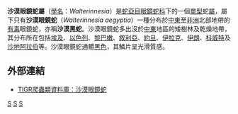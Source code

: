 {{Speciesbox 
| taxon = Walterinnesia aegyptia
| image = Sinai Desert Cobra.jpg
| binomial_authority = Lataste，1887
| synonyms = 
* ''Atractaspis wilsoni''
* ''Naja morgani''
}}

'''沙漠眼鏡蛇屬'''（[[學名|學名]]：''Walterinnesia''）是[[蛇亞目|蛇亞目]][[眼鏡蛇科|眼鏡蛇科]]下的一個[[單型|單型]]蛇[[屬|屬]]，屬下只有'''沙漠眼鏡蛇'''（''Walterinnesia aegyptia''）一種分布於[[中東|中東]]至[[非洲|非洲]]北部地帶的[[毒蛇|有毒]]眼鏡蛇，亦稱'''沙漠黑蛇'''。沙漠眼鏡蛇多出沒於[[中東|中東]]地區的矮樹林及乾燥地帶，其分布所在包括[[埃及|埃及]]、[[以色列|以色列]]、[[黎巴嫩|黎巴嫩]]、[[敘利亞|敘利亞]]、[[約旦|約旦]]、[[伊拉克|伊拉克]]、[[伊朗|伊朗]]、[[科威特|科威特]]及[[沙地阿拉伯|沙地阿拉伯]]等。沙漠眼鏡蛇通體[[黑色|黑色]]，其鱗片呈光滑質感。

==外部連結==
*{{en}}[http://reptile-database.reptarium.cz/species.php?genus=Walterinnesia&species=aegyptia TIGR爬蟲類資料庫：沙漠眼鏡蛇]
{{Taxonbar|from=Q1787873}}

[[Category:眼鏡蛇科|S]]
[[Category:沙漠眼鏡蛇屬|S]]
[[Category:_1887年描述的分类群|S]]